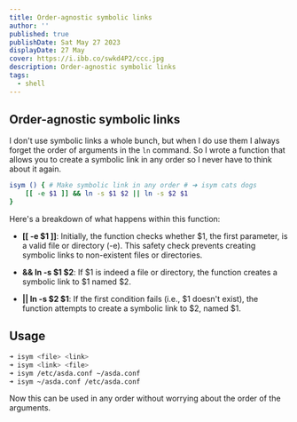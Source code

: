 ```yaml
---
title: Order-agnostic symbolic links
author: ''
published: true
publishDate: Sat May 27 2023
displayDate: 27 May
cover: https://i.ibb.co/swkd4P2/ccc.jpg
description: Order-agnostic symbolic links
tags:
  - shell
---
```


## Order-agnostic symbolic links

I don't use symbolic links a whole bunch, but when I do use them I always forget the order of arguments in the `ln` command. So I wrote a function that allows you to create a symbolic link in any order so I never have to think about it again.


```bash
isym () { # Make symbolic link in any order # ➜ isym cats dogs
	[[ -e $1 ]] && ln -s $1 $2 || ln -s $2 $1
}
```

Here's a breakdown of what happens within this function:

  *  **[[ -e $1 ]]**: Initially, the function checks whether $1, the first parameter, is a valid file or directory (-e). This safety check prevents creating symbolic links to non-existent files or directories.

  * **&& ln -s $1 $2**: If $1 is indeed a file or directory, the function creates a symbolic link to $1 named $2.

  * **|| ln -s $2 $1**: If the first condition fails (i.e., $1 doesn't exist), the function attempts to create a symbolic link to $2, named $1.

## Usage

```bash
➜ isym <file> <link>
➜ isym <link> <file>
➜ isym /etc/asda.conf ~/asda.conf
➜ isym ~/asda.conf /etc/asda.conf
```

Now this can be used in any order without worrying about the order of the arguments.
